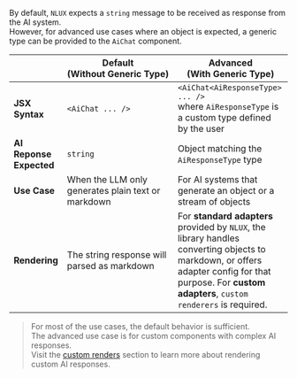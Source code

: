 By default, `NLUX` expects a `string` message to be received as response from the AI system.<br />
However, for advanced use cases where an object is expected, a generic type can be provided to the `AiChat` component.<br />

| | Default<br />(Without&nbsp;Generic&nbsp;Type) | Advanced<br />(With&nbsp;Generic&nbsp;Type) |
| --- | --- | --- |
| **JSX Syntax** | `<AiChat ... />` | `<AiChat<AiResponseType> ... />`<br />where `AiResponseType` is a custom type defined by the user |
| **AI Reponse Expected** | `string` | Object matching the `AiResponseType` type |
| **Use Case** | When the LLM only generates plain text or markdown | For AI systems that generate an object or a stream of objects |
| **Rendering** | The string response will parsed as markdown | For **standard adapters** provided by `NLUX`, the library handles converting objects to markdown, or offers adapter config for that purpose. For **custom adapters**, `custom renderers` is required. |

> For most of the use cases, the default behavior is sufficient.<br />
> The advanced use case is for custom components with complex AI responses.<br />
> Visit the [custom renders](/reference/ui/custom-renderers) section to learn more about rendering custom AI responses.
